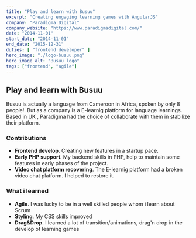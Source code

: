 ```yaml
---
title: "Play and learn with Busuu"
excerpt: "Creating engaging learning games with AngularJS"
company: "Paradigma Digital"
company_website: "https://www.paradigmadigital.com/"
date: "2014-11-01"
start_date: "2014-11-01"
end_date: "2015-12-31"
duties: [ "frontend developer" ]
hero_image: "./logo-busuu.png"
hero_image_alt: "Busuu logo"
tags: ["frontend", "agile"]
---
```


## Play and learn with Busuu

Busuu is actually a language from Cameroon in Africa, spoken by only 8 people!.
But as a company is a E-learnig platform for language learnings.
Based in UK , Paradigma had the choice of collaborate with them in stabilize their platform.

### Contributions
- **Frontend develop**. Creating new features in a startup pace.
- **Early PHP support**. My backend skills in PHP, help to maintain some features in early phases of the project.
- **Video chat platform recovering**. The E-learnig platform had a broken video chat platform. I helped to restore it.

### What i learned
- **Agile**. I was lucky to be in a well skilled people whom i learn about Scrum
- **Styling**. My CSS skills improved
- **Drag&Drop**. I learned a lot of transition/animations, drag'n drop in the develop of learning games
